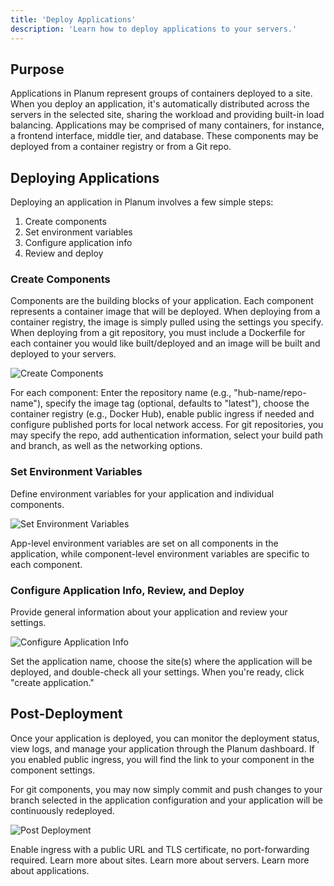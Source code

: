 ```yaml
---
title: 'Deploy Applications'
description: 'Learn how to deploy applications to your servers.'
---
```


## Purpose

Applications in Planum represent groups of containers deployed to a site. When you deploy an application, it's automatically distributed across the servers in the selected site, sharing the workload and providing built-in load balancing. Applications may be comprised of many containers, for instance, a frontend interface, middle tier, and database. These components may be deployed from a container registry or from a Git repo. 

## Deploying Applications

Deploying an application in Planum involves a few simple steps:

1. Create components
2. Set environment variables
3. Configure application info
4. Review and deploy

### Create Components

Components are the building blocks of your application. Each component represents a container image that will be deployed. When deploying from a container registry, the image is simply pulled using the settings you specify. When deploying from a git repository, you must include a Dockerfile for each container you would like built/deployed and an image will be built and deployed to your servers. 

![Create Components](/images/create-components.gif)

For each component:
Enter the repository name (e.g., "hub-name/repo-name"), specify the image tag (optional, defaults to "latest"), choose the container registry (e.g., Docker Hub), enable public ingress if needed and configure published ports for local network access. For git repositories, you may specify the repo, add authentication information, select your build path and branch, as well as the networking options. 

### Set Environment Variables

Define environment variables for your application and individual components. 

![Set Environment Variables](/images/set-env-vars.gif)

App-level environment variables are set on all components in the application, while component-level environment variables are specific to each component.

### Configure Application Info, Review, and Deploy

Provide general information about your application and review your settings. 

![Configure Application Info](/images/configure-app-info.gif)

Set the application name, choose the site(s) where the application will be deployed, and double-check all your settings. When you're ready, click "create application."


## Post-Deployment

Once your application is deployed, you can monitor the deployment status, view logs, and manage your application through the Planum dashboard. If you enabled public ingress, you will find the link to your component in the component settings. 

For git components, you may now simply commit and push changes to your branch selected in the application configuration and your application will be continuously redeployed. 

![Post Deployment](/images/post-deploy.gif)


<CardGroup>
  <Card
    title="Publish Apps Online"
    icon="circle-nodes"
    href="/publicingress"
  >
    Enable ingress with a public URL and TLS certificate, no port-forwarding required. 
  </Card>
  <Card
    title="Sites"
    icon="location-pin"
    href="/resources/sites"
  >
    Learn more about sites. 
  </Card>
  <Card
    title="Servers"
    icon="server"
    href="/resources/servers"
  >
    Learn more about servers. 
  </Card>
  <Card
    title="Applications"
    icon="earth-americas"
    href="/resources/applications"
  >
    Learn more about applications. 
  </Card>
</CardGroup>